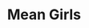 ---
title: Mean Girls
description: From the comedic mind of Tina Fey comes a new twist on the modern classic, MEAN GIRLS. New student Cady Heron (Angourie Rice) is welcomed into the top of the social food chain by the elite group of popular girls called “The Plastics.
rating: PG
genre:
  - Musical
  - Comedy
length: 1h 52m
cast:
  - Angourie Rice
  - Reneé Rapp
  - Auliʻi Cravalho
showtimes:
  - Feb 16th
  - Feb 17th
  - Feb 18th - 2pm Matinee
poster: ./images/mean-girls.webp
trailer: https://www.youtube.com/watch?v=fFtdbEgnUOk
socialImage: ./images/mean-girls.webp
---